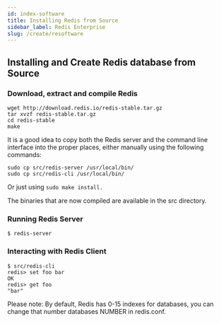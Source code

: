 ```yaml
---
id: index-software
title: Installing Redis from Source
sidebar_label: Redis Enterprise
slug: /create/resoftware
---
```



## Installing and Create Redis database from Source


### Download, extract and compile Redis
 
```
wget http://download.redis.io/redis-stable.tar.gz
tar xvzf redis-stable.tar.gz
cd redis-stable
make
```

It is a good idea to copy both the Redis server and the command line interface into the proper places, either manually using the following commands:

```
sudo cp src/redis-server /usr/local/bin/
sudo cp src/redis-cli /usr/local/bin/
```
Or just using ```sudo make install.```

The binaries that are now compiled are available in the src directory. 


### Running Redis Server
 
```
$ redis-server
```

### Interacting with Redis Client

```
$ src/redis-cli
redis> set foo bar
OK
redis> get foo
"bar"
```

Please note: By default, Redis has 0-15 indexes for databases, you can change that number databases NUMBER in redis.conf.



